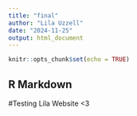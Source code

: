 ```yaml
---
title: "final"
author: "Lila Uzzell"
date: "2024-11-25"
output: html_document
---
```


```r
knitr::opts_chunk$set(echo = TRUE)
```

## R Markdown

#Testing Lila Website <3


